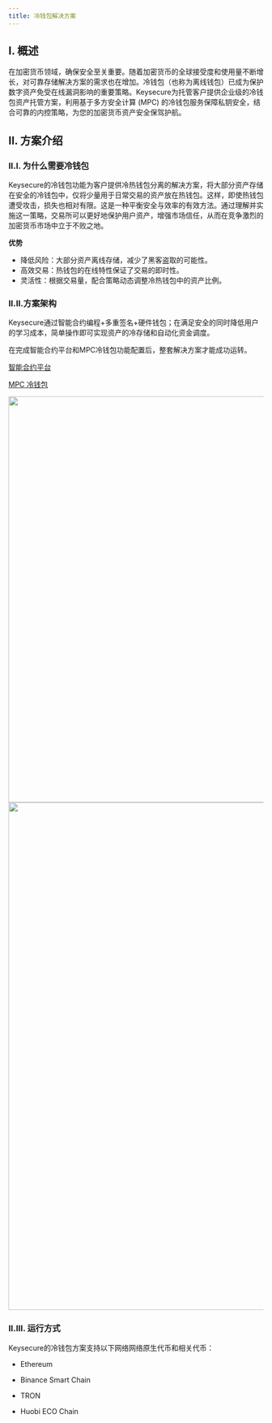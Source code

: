 ```yaml
---
title: 冷钱包解决方案
---
```


## I. 概述
在加密货币领域，确保安全至关重要。随着加密货币的全球接受度和使用量不断增长，对可靠存储解决方案的需求也在增加。冷钱包（也称为离线钱包）已成为保护数字资产免受在线漏洞影响的重要策略。Keysecure为托管客户提供企业级的冷钱包资产托管方案，利用基于多方安全计算 (MPC) 的冷钱包服务保障私钥安全，结合可靠的内控策略，为您的加密货币资产安全保驾护航。




## II. 方案介绍

### II.I.  为什么需要冷钱包
Keysecure的冷钱包功能为客户提供冷热钱包分离的解决方案，将大部分资产存储在安全的冷钱包中，仅将少量用于日常交易的资产放在热钱包。这样，即使热钱包遭受攻击，损失也相对有限。这是一种平衡安全与效率的有效方法。通过理解并实施这一策略，交易所可以更好地保护用户资产，增强市场信任，从而在竞争激烈的加密货币市场中立于不败之地。


**优势**

* 降低风险：大部分资产离线存储，减少了黑客盗取的可能性。
* 高效交易：热钱包的在线特性保证了交易的即时性。
* 灵活性：根据交易量，配合策略动态调整冷热钱包中的资产比例。

### II.II.方案架构
Keysecure通过智能合约编程+多重签名+硬件钱包；在满足安全的同时降低用户的学习成本，简单操作即可实现资产的冷存储和自动化资金调度。




<Note>
在完成智能合约平台和MPC冷钱包功能配置后，整套解决方案才能成功运转。



[智能合约平台](/help-center/manage-mpc/Coldwallet/smartcontractplatform)

[MPC 冷钱包](/help-center/manage-mpc/Coldwallet/managwallet)

</Note>

<div className="w-full flex items-center justify-center">
    <img src="/images/help-center/solutionstracn.jpeg" width="800"/>
</div>
<div className="w-full flex items-center justify-center">
    <img src="/images/help-center/coldoperatingcn.jpeg" width="1000"/>
</div>



### II.III. 运行方式


Keysecure的冷钱包方案支持以下网络网络原生代币和相关代币：

* Ethereum

* Binance Smart Chain

* TRON

* Huobi ECO Chain
